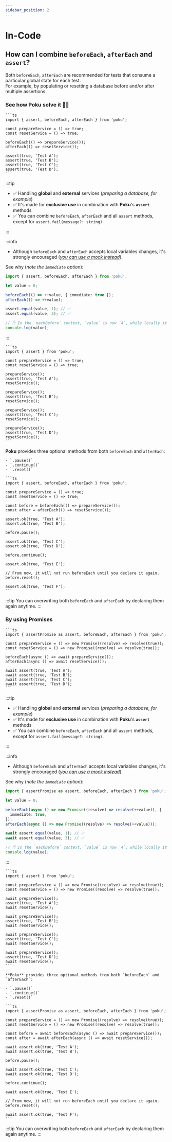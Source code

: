 ```yaml
---
sidebar_position: 2
---
```



# In-Code

## How can I combine `beforeEach`, `afterEach` and `assert`?

Both `beforeEach`, `afterEach` are recommended for tests that consume a particular global state for each test.<br />
For example, by populating or resetting a database before and/or after multiple assertions.

### See how Poku solve it 🧙🏻

<Tabs>
  <TabItem default value='Using beforeEach and afterEach'>

    ```ts
    import { assert, beforeEach, afterEach } from 'poku';

    const prepareService = () => true;
    const resetService = () => true;

    beforeEach(() => prepareService());
    afterEach(() => resetService());

    assert(true, 'Test A');
    assert(true, 'Test B');
    assert(true, 'Test C');
    assert(true, 'Test D');
    ```

:::tip

- ✅ Handling **global** and **external** services (_preparing a database, for example_)
- ✅ It's made for **exclusive use** in combination with **Poku**'s **`assert`** methods
- ✅ You can combine `beforeEach`, `afterEach` and all `assert` methods, except for `assert.fail(message?: string)`.

:::

:::info

- Although `beforeEach` and `afterEach` accepts local variables changes, it's strongly encouraged ([_you can use a mock instead_](/docs/category/mock)).

See why (_note the `immediate` option_):

```ts
import { assert, beforeEach, afterEach } from 'poku';

let value = 0;

beforeEach(() => ++value, { immediate: true });
afterEach(() => ++value);

assert.equal(value, 1); // ✅
assert.equal(value, 3); // ✅

// ✋ In the `eachBefore` context, `value` is now `4`, while locally it's `5`
console.log(value);
```

:::

  </TabItem>
  <TabItem value='Without beforeEach and afterEach'>

    ```ts
    import { assert } from 'poku';

    const prepareService = () => true;
    const resetService = () => true;

    prepareService();
    assert(true, 'Test A');
    resetService();

    prepareService();
    assert(true, 'Test B');
    resetService();

    prepareService();
    assert(true, 'Test C');
    resetService();

    prepareService();
    assert(true, 'Test D');
    resetService();
    ```

  </TabItem>
  <TabItem value='🐷 Exclusive Features'>

**Poku** provides three optional methods from both `beforeEach` and `afterEach`:

    - `.pause()`
    - `.continue()`
    - `.reset()`

    ```ts
    import { assert, beforeEach, afterEach } from 'poku';

    const prepareService = () => true;
    const resetService = () => true;

    const before = beforeEach(() => prepareService());
    const after = afterEach(() => resetService());

    assert.ok(true, 'Test A');
    assert.ok(true, 'Test B');

    before.pause();

    assert.ok(true, 'Test C');
    assert.ok(true, 'Test D');

    before.continue();

    assert.ok(true, 'Test E');

    // From now, it will not run beforeEach until you declare it again.
    before.reset();

    assert.ok(true, 'Test F');
    ```

:::tip
You can overwriting both `beforeEach` and `afterEach` by declaring them again anytime.
:::

  </TabItem>
</Tabs>

### By using Promises

<Tabs>
  <TabItem default value='Using beforeEach and afterEach'>

    ```ts
    import { assertPromise as assert, beforeEach, afterEach } from 'poku';

    const prepareService = () => new Promise((resolve) => resolve(true));
    const resetService = () => new Promise((resolve) => resolve(true));

    beforeEach(async () => await prepareService());
    afterEach(async () => await resetService());

    await assert(true, 'Test A');
    await assert(true, 'Test B');
    await assert(true, 'Test C');
    await assert(true, 'Test D');
    ```

:::tip

- ✅ Handling **global** and **external** services (_preparing a database, for example_)
- ✅ It's made for **exclusive use** in combination with **Poku**'s **`assert`** methods
- ✅ You can combine `beforeEach`, `afterEach` and all `assert` methods, except for `assert.fail(message?: string)`.

:::

:::info

- Although `beforeEach` and `afterEach` accepts local variables changes, it's strongly encouraged ([_you can use a mock instead_](/docs/category/mock)).

See why (_note the `immediate` option_):

```ts
import { assertPromise as assert, beforeEach, afterEach } from 'poku';

let value = 0;

beforeEach(async () => new Promise((resolve) => resolve(++value)), {
  immediate: true,
});
afterEach(async () => new Promise((resolve) => resolve(++value)));

await assert.equal(value, 1); // ✅
await assert.equal(value, 3); // ✅

// ✋ In the `eachBefore` context, `value` is now `4`, while locally it's `5`
console.log(value);
```

:::

  </TabItem>
  <TabItem  value='Without beforeEach and afterEach'>

    ```ts
    import { assert } from 'poku';

    const prepareService = () => new Promise((resolve) => resolve(true));
    const resetService = () => new Promise((resolve) => resolve(true));

    await prepareService();
    assert(true, 'Test A');
    await resetService();

    await prepareService();
    assert(true, 'Test B');
    await resetService();

    await prepareService();
    assert(true, 'Test C');
    await resetService();

    await prepareService();
    assert(true, 'Test D');
    await resetService();
    ```

  </TabItem>
  <TabItem  value='🐷 Exclusive Features'>

    **Poku** provides three optional methods from both `beforeEach` and `afterEach`:

    - `.pause()`
    - `.continue()`
    - `.reset()`

    ```ts
    import { assertPromise as assert, beforeEach, afterEach } from 'poku';

    const prepareService = () => new Promise((resolve) => resolve(true));
    const resetService = () => new Promise((resolve) => resolve(true));

    const before = await beforeEach(async () => await prepareService());
    const after = await afterEach(async () => await resetService());

    await assert.ok(true, 'Test A');
    await assert.ok(true, 'Test B');

    before.pause();

    await assert.ok(true, 'Test C');
    await assert.ok(true, 'Test D');

    before.continue();

    await assert.ok(true, 'Test E');

    // From now, it will not run beforeEach until you declare it again.
    before.reset();

    await assert.ok(true, 'Test F');
    ```

:::tip
You can overwriting both `beforeEach` and `afterEach` by declaring them again anytime.
:::

  </TabItem>
</Tabs>
